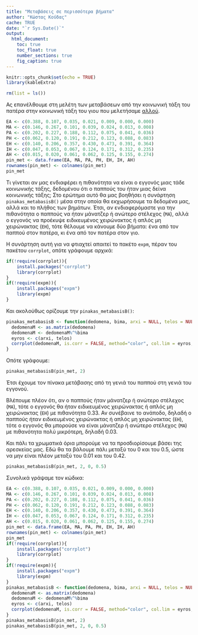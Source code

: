 ```yaml
---
title: "Μεταβάσεις σε περισσότερα βήματα"
author: "Κώστας Κούδας"
cache: TRUE
date: "`r Sys.Date()`"
output:
  html_document:
    toc: true
    toc_float: true
    number_sections: true
    fig_caption: true
---
```


```r
knitr::opts_chunk$set(echo = TRUE)
library(kableExtra)
```

```r
rm(list = ls())
```

Ας επανέλθουμε στη μελέτη των μεταβάσεων από την κοινωνική τάξη του πατέρα στην κοινωνική τάξη του γιου που μελετήσαμε [αλλού](metabMarkov.html).

```r
EA <- c(0.388, 0.107, 0.035, 0.021, 0.009, 0.000, 0.000)
MA <- c(0.146, 0.267, 0.101, 0.039, 0.024, 0.013, 0.008)
PA <- c(0.202, 0.227, 0.188, 0.112, 0.075, 0.041, 0.036)
PH <- c(0.062, 0.120, 0.191, 0.212, 0.123, 0.088, 0.083)
EH <- c(0.140, 0.206, 0.357, 0.430, 0.473, 0.391, 0.364)
IH <- c(0.047, 0.053, 0.067, 0.124, 0.171, 0.312, 0.235)
AH <- c(0.015, 0.020, 0.061, 0.062, 0.125, 0.155, 0.274)
pin_met <- data.frame(EA, MA, PA, PH, EH, IH, AH)
rownames(pin_met) <- colnames(pin_met)
pin_met
```

Τι γίνεται αν μας ενδιαφέρει η πιθανότητα να είναι ο εγγονός μιας τάδε κοινωνικής τάξης, δεδομένου ότι ο παππούς του ήταν μιας δείνα κοινωνικής τάξης; Στο ερώτημα αυτό θα μας βοηθήσει η συνάρτηση `pinakas_metabasisΒ()` μέσα στην οποία θα εκχωρήσουμε τα δεδομένα μας, αλλά και το πλήθος των βημάτων. Έτσι, αν ενδιαφερόμαστε για την πιθανότητα ο παππούς να ήταν μάνατζερ ή ανώτερο στέλεχος (`MA`), αλλά ο εγγονός να προέκυψε ειδικευμένος χειρώνακτος ή απλός μη χειρώνακτας (`EH`), τότε θέλουμε να κάνουμε δύο βήματα: ένα από τον παππού στον πατέρα, κι ένα από τον πατέρα στον γιο.

Η συνάρτηση αυτή για να φτιαχτεί απαιτεί το πακέτο `expm`, πέραν του πακέτου `corrplot`, οπότε γράφουμε αρχικά:

```r
if(!require(corrplot)){
    install.packages("corrplot")
    library(corrplot)
}
if(!require(expm)){
    install.packages("expm")
    library(expm)
}
```

Και ακολούθως ορίζουμε την `pinakas_metabasisΒ()`:

```r
pinakas_metabasisΒ <- function(dedomena, bima, arxi = NULL, telos = NULL) {
  dedomenaM <- as.matrix(dedomena)
  dedomenaM <- dedomenaM%^%bima
  eyros <- c(arxi, telos)
  corrplot(dedomenaM, is.corr = FALSE, method="color", col.lim = eyros, addCoef.col = 'black')
}
```

Οπότε γράφουμε:

```r
pinakas_metabasisΒ(pin_met, 2)
```

Έτσι έχουμε τον πίνακα μετάβασης από τη γενιά του παππού στη γενιά του εγγονού.

Βλέπουμε πλέον ότι, αν ο παππούς ήταν μάνατζερ ή ανώτερο στέλεχος (`MA`), τότε ο εγγονός θα ήταν ειδικευμένος χειρώνακτας ή απλός μη χειρώνακτας (`EH`) με πιθανότητα 0.33. Αν συνέβαινε το ανάποδο, δηλαδή ο παππούς ήταν ειδικευμένος χειρώνακτας ή απλός μη χειρώνακτας (`EH`), τότε ο εγγονός θα μπορούσε να είναι μάνατζερ ή ανώτερο στέλεχος (`MA`) με πιθανότητα πολύ μικρότερη, δηλαδή 0.03.

Και πάλι τα χρωματικά όρια μπορούμε να τα προσδιορίσουμε βάσει της αρεσκείας μας. Εδώ θα τα βάλουμε πάλι μεταξύ του 0 και του 0.5, ώστε να μην είναι πλέον μεταξύ του 0.01 και του 0.42.

```r
pinakas_metabasisΒ(pin_met, 2, 0, 0.5)
```

Συνολικά γράψαμε τον κώδικα:


```r
EA <- c(0.388, 0.107, 0.035, 0.021, 0.009, 0.000, 0.000)
MA <- c(0.146, 0.267, 0.101, 0.039, 0.024, 0.013, 0.008)
PA <- c(0.202, 0.227, 0.188, 0.112, 0.075, 0.041, 0.036)
PH <- c(0.062, 0.120, 0.191, 0.212, 0.123, 0.088, 0.083)
EH <- c(0.140, 0.206, 0.357, 0.430, 0.473, 0.391, 0.364)
IH <- c(0.047, 0.053, 0.067, 0.124, 0.171, 0.312, 0.235)
AH <- c(0.015, 0.020, 0.061, 0.062, 0.125, 0.155, 0.274)
pin_met <- data.frame(EA, MA, PA, PH, EH, IH, AH)
rownames(pin_met) <- colnames(pin_met)
pin_met
if(!require(corrplot)){
    install.packages("corrplot")
    library(corrplot)
}
if(!require(expm)){
    install.packages("expm")
    library(expm)
}
pinakas_metabasisΒ <- function(dedomena, bima, arxi = NULL, telos = NULL) {
  dedomenaM <- as.matrix(dedomena)
  dedomenaM <- dedomenaM%^%bima
  eyros <- c(arxi, telos)
  corrplot(dedomenaM, is.corr = FALSE, method="color", col.lim = eyros, addCoef.col = 'black')
}
pinakas_metabasisΒ(pin_met, 2)
pinakas_metabasisΒ(pin_met, 2, 0, 0.5)
```